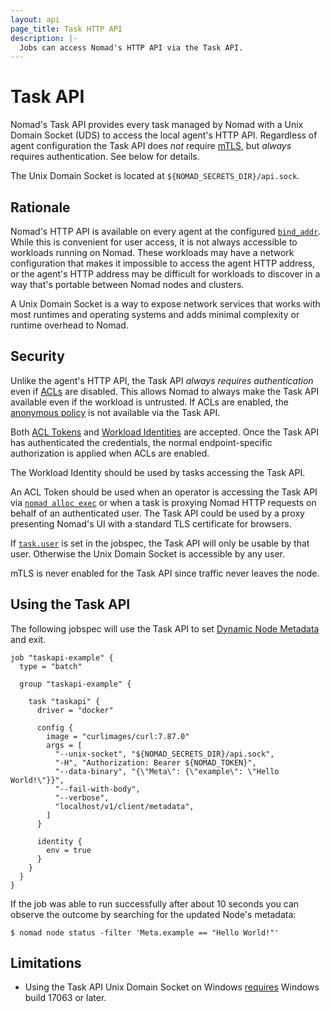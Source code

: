 ```yaml
---
layout: api
page_title: Task HTTP API
description: |-
  Jobs can access Nomad's HTTP API via the Task API.
---
```


# Task API

Nomad's Task API provides every task managed by Nomad with a Unix Domain Socket
(UDS) to access the local agent's HTTP API. Regardless of agent configuration
the Task API does *not* require [mTLS][], but *always* requires authentication.
See below for details.

The Unix Domain Socket is located at `${NOMAD_SECRETS_DIR}/api.sock`.

## Rationale

Nomad's HTTP API is available on every agent at the configured
[`bind_addr`][bind_addr]. While this is convenient for user access, it is not
always accessible to workloads running on Nomad. These workloads may have a
network configuration that makes it impossible to access the agent HTTP
address, or the agent's HTTP address may be difficult for workloads to discover
in a way that's portable between Nomad nodes and clusters.

A Unix Domain Socket is a way to expose network services that works with most
runtimes and operating systems and adds minimal complexity or runtime overhead
to Nomad.

## Security

Unlike the agent's HTTP API, the Task API *always requires authentication* even
if [ACLs][acl] are disabled.  This allows Nomad to always make the Task API
available even if the workload is untrusted. If ACLs are enabled, the [anonymous
policy][anon] is not available via the Task API.

Both [ACL Tokens][acl-tokens] and [Workload Identities][workload-id] are
accepted. Once the Task API has authenticated the credentials, the normal
endpoint-specific authorization is applied when ACLs are enabled.

The Workload Identity should be used by tasks accessing the Task API.

An ACL Token should be used when an operator is accessing the Task API via
[`nomad alloc exec`][alloc-exec] or when a task is proxying Nomad HTTP requests
on behalf of an authenticated user. The Task API could be used by a proxy
presenting Nomad's UI with a standard TLS certificate for browsers.

If [`task.user`][task-user] is set in the jobspec, the Task API will only be
usable by that user. Otherwise the Unix Domain Socket is accessible by any
user.

mTLS is never enabled for the Task API since traffic never leaves the node.

## Using the Task API

The following jobspec will use the Task API to set [Dynamic Node Metadata][dnm]
and exit.

```hcl
job "taskapi-example" {
  type = "batch"

  group "taskapi-example" {

    task "taskapi" {
      driver = "docker"

      config {
        image = "curlimages/curl:7.87.0"
        args = [
          "--unix-socket", "${NOMAD_SECRETS_DIR}/api.sock",
          "-H", "Authorization: Bearer ${NOMAD_TOKEN}",
          "--data-binary", "{\"Meta\": {\"example\": \"Hello World!\"}}",
          "--fail-with-body",
          "--verbose",
          "localhost/v1/client/metadata",
        ]
      }

      identity {
        env = true
      }
    }
  }
}
```

If the job was able to run successfully after about 10 seconds you can observe
the outcome by searching for the updated Node's metadata:

```shell-session
$ nomad node status -filter 'Meta.example == "Hello World!"'
```

## Limitations

- Using the Task API Unix Domain Socket on Windows [requires][windows] Windows
build 17063 or later.

[acl]: /nomad/docs/architecture/acl/
[acl-tokens]: /nomad/docs/architecture/acl/#token
[alloc-exec]: /nomad/commands/alloc/exec
[anon]: /nomad/tutorials/access-control/access-control#acl-policies
[bind_addr]: /nomad/docs/configuration
[mTLS]: /nomad/tutorials/transport-security/security-enable-tls
[task-user]: /nomad/docs/job-specification/task#user
[workload-id]: /nomad/docs/concepts/workload-identity
[windows]: https://devblogs.microsoft.com/commandline/af_unix-comes-to-windows/
[dnm]: /nomad/api-docs/client#update-dynamic-node-metadata
